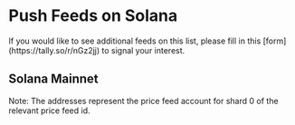 


# Push Feeds on Solana

<Callout type="info">
  If you would like to see additional feeds on this list, please fill in this
  [form](https://tally.so/r/nGz2jj) to signal your interest.
</Callout>

## Solana Mainnet

<SponsoredFeedsTable
  feeds={solanaMainnet}
  networkName="Solana mainnet and devnet"
/>

Note: The addresses represent the price feed account for shard 0 of the relevant price feed id.
